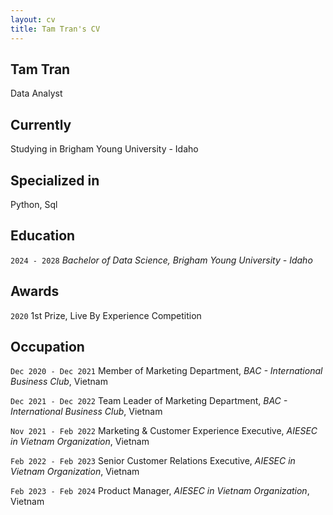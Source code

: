 ```yaml
---
layout: cv
title: Tam Tran's CV
---
```

## Tam Tran
Data Analyst

## Currently
Studying in Brigham Young University - Idaho

## Specialized in
Python, Sql

## Education
`2024 - 2028`
_Bachelor of Data Science, Brigham Young University - Idaho_

## Awards
`2020`
1st Prize, Live By Experience Competition

## Occupation
`Dec 2020 - Dec 2021`
Member of Marketing Department, *BAC - International Business Club*, Vietnam

`Dec 2021 - Dec 2022`
Team Leader of Marketing Department, *BAC - International Business Club*, Vietnam

`Nov 2021 - Feb 2022`
Marketing & Customer Experience Executive, *AIESEC in Vietnam Organization*, Vietnam

`Feb 2022 - Feb 2023`
Senior Customer Relations Executive, *AIESEC in Vietnam Organization*, Vietnam

`Feb 2023 - Feb 2024`
Product Manager, *AIESEC in Vietnam Organization*, Vietnam


<!-- ### Footer

Last updated: Sep 2024 -->
